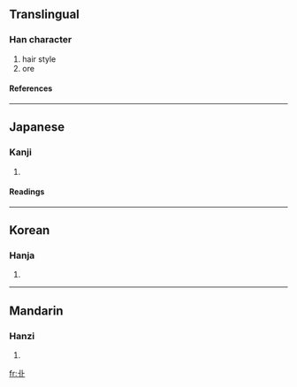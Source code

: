 ==Translingual==
===Han character===
{{Han char|rn=25|rad=卜|as=02|sn=4|four=|canj=中一卜 (LMY)}}
# hair style
# ore
====References====
{{Han ref|kx=0157.270|dkj=02777|dj=0361.160|hdz=10092.020|uh=535D|ud=21341}}
----
==Japanese==
===Kanji===
{{ja-kanji|grade=|rs=卜02}}
# {{defn|Japanese}} 
====Readings====
{{ja-readings|on=[[かん]] (kan), [[こう]] (kō), [[おう]] (ō)|kun=[[あげまき]] (agemaki), [[いとけない]] (itokenai), [[あらがね]] (aragane)}}
----
==Korean==
===Hanja===
{{ko-hanja|hangeul=[[관]], [[굉]], 항|rv=gwan, goeng, hng|mr=kwan, koeng, hng}}
# {{defn|Korean}}
----
==Mandarin==
===Hanzi===
{{cmn-hanzi|pin=[[kuàng]] ([[kuang4]])|wg=k'uang<sup>4</sup>}}
# {{defn|Mandarin}}

[[fr:卝]]